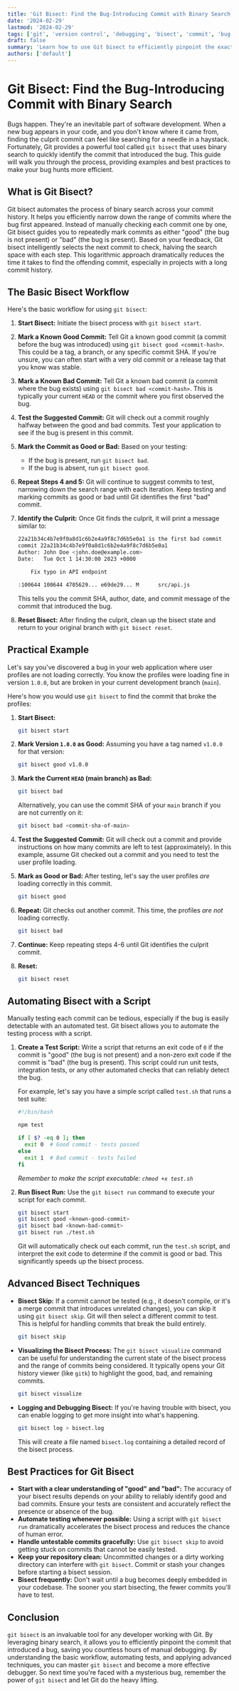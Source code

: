 ```yaml
---
title: 'Git Bisect: Find the Bug-Introducing Commit with Binary Search'
date: '2024-02-29'
lastmod: '2024-02-29'
tags: ['git', 'version control', 'debugging', 'bisect', 'commit', 'bug fixing']
draft: false
summary: 'Learn how to use Git bisect to efficiently pinpoint the exact commit that introduced a bug in your codebase. This guide covers the basics of Git bisect, provides practical examples, and outlines advanced techniques to accelerate your debugging process.'
authors: ['default']
---
```


# Git Bisect: Find the Bug-Introducing Commit with Binary Search

Bugs happen.  They're an inevitable part of software development.  When a new bug appears in your code, and you don't know where it came from, finding the culprit commit can feel like searching for a needle in a haystack.  Fortunately, Git provides a powerful tool called `git bisect` that uses binary search to quickly identify the commit that introduced the bug. This guide will walk you through the process, providing examples and best practices to make your bug hunts more efficient.

## What is Git Bisect?

Git bisect automates the process of binary search across your commit history.  It helps you efficiently narrow down the range of commits where the bug first appeared.  Instead of manually checking each commit one by one, Git bisect guides you to repeatedly mark commits as either "good" (the bug is not present) or "bad" (the bug is present).  Based on your feedback, Git bisect intelligently selects the next commit to check, halving the search space with each step. This logarithmic approach dramatically reduces the time it takes to find the offending commit, especially in projects with a long commit history.

## The Basic Bisect Workflow

Here's the basic workflow for using `git bisect`:

1.  **Start Bisect:**  Initiate the bisect process with `git bisect start`.
2.  **Mark a Known Good Commit:**  Tell Git a known good commit (a commit before the bug was introduced) using `git bisect good <commit-hash>`. This could be a tag, a branch, or any specific commit SHA. If you're unsure, you can often start with a very old commit or a release tag that you know was stable.
3.  **Mark a Known Bad Commit:**  Tell Git a known bad commit (a commit where the bug exists) using `git bisect bad <commit-hash>`. This is typically your current `HEAD` or the commit where you first observed the bug.
4.  **Test the Suggested Commit:** Git will check out a commit roughly halfway between the good and bad commits.  Test your application to see if the bug is present in this commit.
5.  **Mark the Commit as Good or Bad:** Based on your testing:
    *   If the bug is present, run `git bisect bad`.
    *   If the bug is absent, run `git bisect good`.
6.  **Repeat Steps 4 and 5:** Git will continue to suggest commits to test, narrowing down the search range with each iteration.  Keep testing and marking commits as good or bad until Git identifies the first "bad" commit.
7.  **Identify the Culprit:** Once Git finds the culprit, it will print a message similar to:

    ```bash
    22a21b34c4b7e9f0a8d1c6b2e4a9f8c7d6b5e0a1 is the first bad commit
    commit 22a21b34c4b7e9f0a8d1c6b2e4a9f8c7d6b5e0a1
    Author: John Doe <john.doe@example.com>
    Date:   Tue Oct 1 14:30:00 2023 +0000

        Fix typo in API endpoint

    :100644 100644 4705629... e69de29... M      src/api.js
    ```

    This tells you the commit SHA, author, date, and commit message of the commit that introduced the bug.
8.  **Reset Bisect:**  After finding the culprit, clean up the bisect state and return to your original branch with `git bisect reset`.

## Practical Example

Let's say you've discovered a bug in your web application where user profiles are not loading correctly.  You know the profiles were loading fine in version `1.0.0`, but are broken in your current development branch (`main`).

Here's how you would use `git bisect` to find the commit that broke the profiles:

1.  **Start Bisect:**

    ```bash
    git bisect start
    ```

2.  **Mark Version `1.0.0` as Good:**  Assuming you have a tag named `v1.0.0` for that version:

    ```bash
    git bisect good v1.0.0
    ```

3.  **Mark the Current `HEAD` (main branch) as Bad:**

    ```bash
    git bisect bad
    ```

    Alternatively, you can use the commit SHA of your `main` branch if you are not currently on it:

    ```bash
    git bisect bad <commit-sha-of-main>
    ```

4.  **Test the Suggested Commit:** Git will check out a commit and provide instructions on how many commits are left to test (approximately).  In this example, assume Git checked out a commit and you need to test the user profile loading.

5.  **Mark as Good or Bad:**  After testing, let's say the user profiles *are* loading correctly in this commit.

    ```bash
    git bisect good
    ```

6.  **Repeat:** Git checks out another commit. This time, the profiles *are not* loading correctly.

    ```bash
    git bisect bad
    ```

7.  **Continue:** Keep repeating steps 4-6 until Git identifies the culprit commit.

8.  **Reset:**

    ```bash
    git bisect reset
    ```

## Automating Bisect with a Script

Manually testing each commit can be tedious, especially if the bug is easily detectable with an automated test.  Git bisect allows you to automate the testing process with a script.

1.  **Create a Test Script:** Write a script that returns an exit code of `0` if the commit is "good" (the bug is not present) and a non-zero exit code if the commit is "bad" (the bug is present).  This script could run unit tests, integration tests, or any other automated checks that can reliably detect the bug.

    For example, let's say you have a simple script called `test.sh` that runs a test suite:

    ```bash
    #!/bin/bash

    npm test

    if [ $? -eq 0 ]; then
      exit 0  # Good commit - tests passed
    else
      exit 1  # Bad commit - tests failed
    fi
    ```

    *Remember to make the script executable: `chmod +x test.sh`*

2.  **Run Bisect Run:**  Use the `git bisect run` command to execute your script for each commit.

    ```bash
    git bisect start
    git bisect good <known-good-commit>
    git bisect bad <known-bad-commit>
    git bisect run ./test.sh
    ```

    Git will automatically check out each commit, run the `test.sh` script, and interpret the exit code to determine if the commit is good or bad.  This significantly speeds up the bisect process.

## Advanced Bisect Techniques

*   **Bisect Skip:** If a commit cannot be tested (e.g., it doesn't compile, or it's a merge commit that introduces unrelated changes), you can skip it using `git bisect skip`.  Git will then select a different commit to test. This is helpful for handling commits that break the build entirely.

    ```bash
    git bisect skip
    ```

*   **Visualizing the Bisect Process:** The `git bisect visualize` command can be useful for understanding the current state of the bisect process and the range of commits being considered. It typically opens your Git history viewer (like `gitk`) to highlight the good, bad, and remaining commits.

    ```bash
    git bisect visualize
    ```

*   **Logging and Debugging Bisect:**  If you're having trouble with bisect, you can enable logging to get more insight into what's happening.

    ```bash
    git bisect log > bisect.log
    ```

    This will create a file named `bisect.log` containing a detailed record of the bisect process.

## Best Practices for Git Bisect

*   **Start with a clear understanding of "good" and "bad":**  The accuracy of your bisect results depends on your ability to reliably identify good and bad commits. Ensure your tests are consistent and accurately reflect the presence or absence of the bug.
*   **Automate testing whenever possible:**  Using a script with `git bisect run` dramatically accelerates the bisect process and reduces the chance of human error.
*   **Handle untestable commits gracefully:** Use `git bisect skip` to avoid getting stuck on commits that cannot be easily tested.
*   **Keep your repository clean:**  Uncommitted changes or a dirty working directory can interfere with `git bisect`.  Commit or stash your changes before starting a bisect session.
*   **Bisect frequently:** Don't wait until a bug becomes deeply embedded in your codebase.  The sooner you start bisecting, the fewer commits you'll have to test.

## Conclusion

`git bisect` is an invaluable tool for any developer working with Git.  By leveraging binary search, it allows you to efficiently pinpoint the commit that introduced a bug, saving you countless hours of manual debugging.  By understanding the basic workflow, automating tests, and applying advanced techniques, you can master `git bisect` and become a more effective debugger. So next time you're faced with a mysterious bug, remember the power of `git bisect` and let Git do the heavy lifting.
```